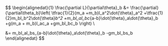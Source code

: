 $$
\begin{alignedat}{1}
  \frac{\partial L}{\partial\theta}_b
  &=
  \frac{\partial}{\partial\theta_b}\left(
    \tfrac{1}{2}(m_a +m_b)l_a^2\dot{\theta}_a^2
    +\tfrac{1}{2}m_bl_b^2\dot{\theta}_b^2
    +m_bl_al_bc_{a-b}\dot{\theta}_a\dot{\theta}_b
    +g(m_a + m_b)l_ac_a
    +gm_bl_bc_b
  \right)
  \\

  &=
    m_bl_al_bs_{a-b}\dot{\theta}_a\dot{\theta}_b
    -gm_bl_bs_b
\end{alignedat}
$$
